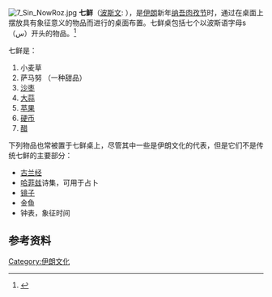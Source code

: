 {{Orphan|time=2016-12-18T05:08:19+00:00}}
[[File:7_Sin_NowRoz.jpg|thumb]]
'''七鲜'''（[[波斯文|波斯文]]: '''{{lang|fa|هفت سین}}'''），是[[伊朗|伊朗]]新年[[纳吾肉孜节|纳吾肉孜节]]时，通过在桌面上摆放具有象征意义的物品而进行的桌面布置。七鲜桌包括七个以波斯语字母s（س）开头的物品。<ref>{{Cite book | author = 李湘 | title = 波斯语教程（一） | url = https://archive.org/details/bosiyujiaocheng10001unse | location = 北京 | publisher = 北京大学出版社 | date = 2008年 | pages = [https://archive.org/details/bosiyujiaocheng10001unse/page/265 265] | ISBN = 978-7-301-13695-9 | accessdate = 引用日期 }}</ref>

七鲜是：
#小麦草
#萨马努 （一种甜品）
#[[沙枣|沙枣]]
#[[大蒜|大蒜]]
#[[苹果|苹果]]
#[[硬币|硬币]]
#[[醋|醋]]

下列物品也常被置于七鲜桌上，尽管其中一些是伊朗文化的代表，但是它们不是传统七鲜的主要部分：
*[[古兰经|古兰经]]
*[[哈菲兹|哈菲兹]]诗集，可用于占卜
*[[镜子|镜子]]
*金鱼
*钟表，象征时间

== 参考资料 ==
{{reflist}}

[[Category:伊朗文化|Category:伊朗文化]]